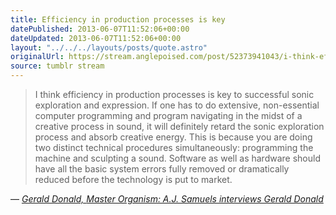 ```yaml
---
title: Efficiency in production processes is key
datePublished: 2013-06-07T11:52:06+00:00
dateUpdated: 2013-06-07T11:52:06+00:00
layout: "../../../layouts/posts/quote.astro"
originalUrl: https://stream.anglepoised.com/post/52373941043/i-think-efficiency-in-production-processes-is-key
source: tumblr stream
---
```


> I think efficiency in production processes is key to successful sonic exploration and expression. If one has to do extensive, non-essential computer programming and program navigating in the midst of a creative process in sound, it will definitely retard the sonic exploration process and absorb creative energy. This is because you are doing two distinct technical procedures simultaneously: programming the machine and sculpting a sound. Software as well as hardware should have all the basic system errors fully removed or dramatically reduced before the technology is put to market.

— <cite>[Gerald Donald, _Master Organism: A.J. Samuels interviews Gerald Donald_](https://www.electronicbeats.net/gerald-donald-interview/)</cite>
